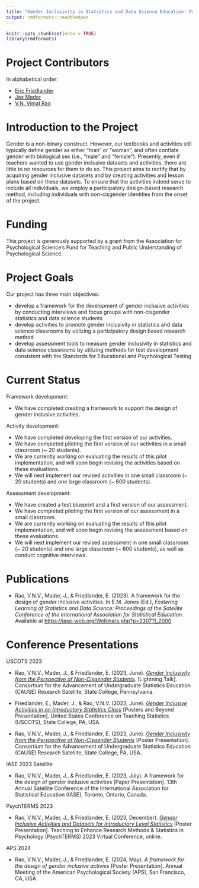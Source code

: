 ```yaml
---
title: "Gender Inclusivity in Statistics and Data Science Education: Project Page"
output: rmdformats::readthedown
---
```


```r
knitr::opts_chunk$set(echo = TRUE)
library(rmdformats)
```

# Project Contributors

In alphabetical order: 

- [Eric Friedlander](https://www.snc.edu/academics/faculty/eric.friedlander.html)
- [Jax Mader](https://www.math.purdue.edu/people/grad/index.html?student=lmader)
- [V.N. Vimal Rao](https://raovnv.github.io/research.html)

# Introduction to the Project

Gender is a non-binary construct. However, our textbooks and activities still typically define gender as either “man” or “woman”, and often conflate gender with biological sex (i.e., “male” and “female”). Presently, even if teachers wanted to use gender inclusive datasets and activities, there are little to no resources for them to do so. This project aims to rectify that by acquiring gender inclusive datasets and by creating activities and lesson plans based on these datasets. To ensure that the activities indeed serve to include all individuals, we employ a participatory design-based research method, including individuals with non-cisgender identities from the onset of the project. 

# Funding

This project is generously supported by a grant from the Association for Psychological Science's Fund for Teaching and Public Understanding of Psychological Science. 

# Project Goals

Our project has three main objectives: 

- develop a framework for the development of gender inclusive activities by conducting interviews and focus groups with non-cisgender statistics and data science students
- develop activities to promote gender inclusivity in statistics and data science classrooms by utilizing a participatory design based research method
- develop assessment tools to measure gender inclusivity in statistics and data science classrooms by utilizing methods for test development consistent with the Standards for Educational and Psychological Testing

# Current Status

Framework development: 

- We have completed creating a framework to support the design of gender inclusive activities. 

Activity development: 

- We have completed developing the first version of our activities. 
- We have completed piloting the first version of our activities in a small classroom (~ 20 students). 
- We are currently working on evaluating the results of this pilot implementation, and will soon begin revising the activities based on these evaluations. 
- We will next implement our revised activities in one small classroom (~ 20 students) and one large classroom (~ 600 students). 

Assessment development: 

- We have created a test blueprint and a first version of our assessment. 
- We have completed piloting the first version of our assessment in a small classroom. 
- We are currently working on evaluating the results of this pilot implementation, and will soon begin revising the assessment based on these evaluations. 
- We will next implement our revised assessment in one small classroom (~ 20 students) and one large classroom (~ 600 students), as well as conduct cognitive interviews. 


# Publications

- Rao, V.N.V., Mader, J., & Friedlander, E. (2023). A framework for the design of gender inclusive activities. In E.M. Jones (Ed.), *Fostering Learning of Statistics and Data Science: Proceedings of the Satellite Conference of the International Association for Statistical Education.* Available at [https://iase-web.org/Webinars.php?p=230711_2000](https://iase-web.org/Webinars.php?p=230711_2000).


# Conference Presentations

USCOTS 2023

- Rao, V.N.V., Mader, J., & Friedlander, E. (2023, June). *[Gender Inclusivity from the Perspective of Non-Cisgender Students](https://causeweb.org/cause/uscots/uscots23/gender-inclusivity-perspective-non-cisgender-students)*. [Lightning Talk]. Consortium for the Advancement of Undergraduate Statistics Education (CAUSE) Research Satellite, State College, Pennsylvania.

- Friedlander, E., Mader, J., & Rao, V.N.V. (2023, June). *[Gender Inclusive Activities in an Introductory Statistics Class](https://causeweb.org/cause/uscots/uscots23/f02-gender-inclusive-activities-introductory-statistics-class)* [Posters and Beyond Presentation]. United States Conference on Teaching Statistics (USCOTS), State College, PA, USA.

- Rao, V.N.V., Mader, J., & Friedlander, E. (2023, June). *[Gender Inclusivity from the Perspective of Non-Cisgender Students](https://causeweb.org/cause/uscots/uscots23/f03-gender-inclusivity-perspective-non-cisgender-students)* [Poster Presentation]. Consortium for the Advancement of Undergraduate Statistics Education (CAUSE) Research Satellite, State College, PA, USA.



IASE 2023 Satellite

- Rao, V.N.V., Mader, J., & Friedlander, E. (2023, July). A framework for the design of gender inclusive activities [Paper Presentation]. 13th Annual Satellite Conference of the International Association for Statistical Education (IASE), Toronto, Ontario, Canada.


PsychTERMS 2023 

- Rao, V.N.V., Mader, J., & Friedlander, E. (2023, December). *[Gender Inclusive Activities and Datasets for Introductory Level Statistics](https://www.psychterms.com/2023-program)* [Poster Presentation]. Teaching to Enhance Research Methods & Statistics in Psychology (PsychTERMS) 2023 Virtual Conference, online. 


APS 2024 

- Rao, V.N.V., Mader, J., & Friedlander, E. (2024, May). *A framework for the design of gender inclusive activies* [Poster Presentation]. Annual Meeting of the American Psychological Society (APS), San Francisco, CA, USA.
